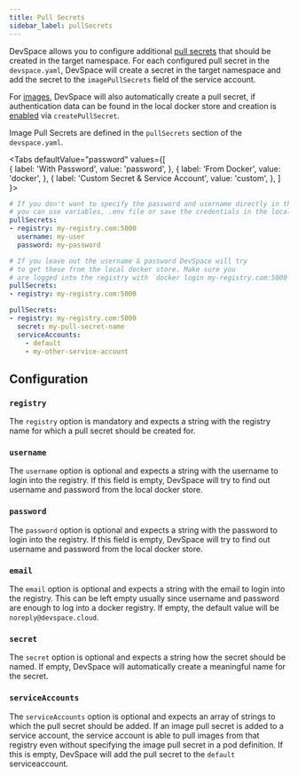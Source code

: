 ```yaml
---
title: Pull Secrets
sidebar_label: pullSecrets
---
```



DevSpace allows you to configure additional [pull secrets](https://kubernetes.io/docs/tasks/configure-pod-container/pull-image-private-registry/) that should be created in the target namespace. For each configured pull secret in the `devspace.yaml`, DevSpace will create a secret in the target namespace and add the secret to the `imagePullSecrets` field of the service account.

For [images](../images/basics), DevSpace will also automatically create a pull secret, if authentication data can be found in the local docker store and creation is [enabled](../images/pull-secrets) via `createPullSecret`. 

Image Pull Secrets are defined in the `pullSecrets` section of the `devspace.yaml`.

<Tabs
    defaultValue="password"
    values={[        
        { label: 'With Password', value: 'password', },
        { label: 'From Docker', value: 'docker', },
        { label: 'Custom Secret & Service Account', value: 'custom', },
    ]
    }>
<TabItem value="password">

```yaml
# If you don't want to specify the password and username directly in the config
# you can use variables, .env file or save the credentials in the local docker store
pullSecrets: 
- registry: my-registry.com:5000 
  username: my-user
  password: my-password
```

</TabItem>
<TabItem value="docker">

```yaml
# If you leave out the username & password DevSpace will try
# to get these from the local docker store. Make sure you
# are logged into the registry with `docker login my-registry.com:5000`
pullSecrets:
- registry: my-registry.com:5000
```

</TabItem>
<TabItem value="custom">

```yaml
pullSecrets:
- registry: my-registry.com:5000
  secret: my-pull-secret-name
  serviceAccounts: 
    - default
    - my-other-service-account
```

</TabItem>
</Tabs>

## Configuration

### `registry`
The `registry` option is mandatory and expects a string with the registry name for which a pull secret should be created for.

### `username`
The `username` option is optional and expects a string with the username to login into the registry. If this field is empty, DevSpace will try to find out username and password from the local docker store.

### `password`
The `password` option is optional and expects a string with the password to login into the registry. If this field is empty, DevSpace will try to find out username and password from the local docker store.

### `email`
The `email` option is optional and expects a string with the email to login into the registry. This can be left empty usually since username and password are enough to log into a docker registry. If empty, the default value will be `noreply@devspace.cloud`.

### `secret`
The `secret` option is optional and expects a string how the secret should be named. If empty, DevSpace will automatically create a meaningful name for the secret.

### `serviceAccounts`
The `serviceAccounts` option is optional and expects an array of strings to which the pull secret should be added. If an image pull secret is added to a service account, the service account is able to pull images from that registry even without specifying the image pull secret in a pod definition. If this is empty, DevSpace will add the pull secret to the `default` serviceaccount.